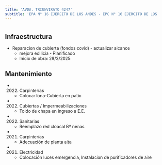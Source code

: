```yaml
---
title: 'AVDA. TRIUNVIRATO 4247'
subtitle: 'EPA N° 16 EJERCITO DE LOS ANDES - EPC N° 16 EJERCITO DE LOS ANDES'
---
```


#
## Infraestructura

* Reparacion de cubierta (fondos covid) - actualizar alcance 
    + mejora edilicia - Planificado 
    + Inicio de obra: 28/3/2025 






## Mantenimiento

*  (2022) Carpinterías 
    + Colocar lona-Cubierta en patio

*  (2022) Cubiertas / Impermeabilizaciones 
    + Toldo de chapa en ingreso a E.E.

*  (2022) Sanitarias 
    + Reemplazo red cloacal Bº nenas

*  (2021) Carpinterías 
    + Adecuación de planta alta

*  (2021) Electricidad 
    + Colocación luces emergencia, Instalacion de purificadores de aire



